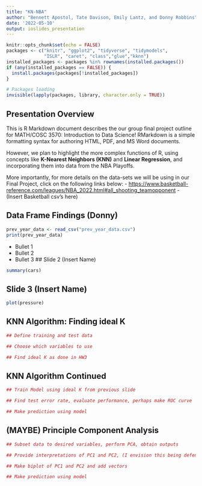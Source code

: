 ```yaml
---
title: "KN-NBA"
author: "Bennett Apostol, Tate Davison, Emily Lantz, and Donny Robbins"
date: '2022-05-10'
output: ioslides_presentation
---
```


```r
knitr::opts_chunk$set(echo = FALSE)
packages <- c("knitr", "ggplot2", "tidyverse", "tidymodels", 
              "ISLR", "caret", "class","glue","kknn")
installed_packages <- packages %in% rownames(installed.packages())
if (any(installed_packages == FALSE)) {
  install.packages(packages[!installed_packages])
}

# Packages loading
invisible(lapply(packages, library, character.only = TRUE))
```

## Presentation Overview

This is R Markdown document describes the our group final project outline for MATH/COSC 3570: Introduction to Data Science! RMarkdown is a simple formatting syntax for authoring HTML, PDF, and MS Word documents. 

However, we plan to highlight the more complex functions of R, using concepts like **K-Nearest Neighbors (KNN)** and **Linear Regression**, and incorporating them into data from the NBA Playoffs. 

More importantly, for more details on the data-sets we will be using in our Final Project, click on the following links below:
- <https://www.basketball-reference.com/leagues/NBA_2022.html#all_shooting_teamopponent>
- (Insert Basketball csv's here)

## Data Frame Findings (Donny)
```r
prev_year_data <- read_csv("prev_year_data.csv")
print(prev_year_data)
```
- Bullet 1
- Bullet 2
- Bullet 3
## Slide 2 (Insert Name)

```r
summary(cars)
```

## Slide 3 (Insert Name)

```r
plot(pressure)
```


## KNN Algorithm: Finding ideal K

```r
## Define training and test data

## Choose which variables to use

## Find ideal K as done in HW3


```


## KNN Algorithm Continued

```r

## Train Model using ideal K from previous slide

## Find test error rate, evaluate performance, perhaps make ROC curve 

## Make prediction using model 

```

## (MAYBE) Principle Component Analysis

```r
## Subset data to desired variables, perform PCA, obtain outputs

## Provide interpretations of PC1 and PC2, (I envision this being defensive and offensive aptitude)

## Make biplot of PC1 and PC2 and add vectors 

## Make prediction using model

```




